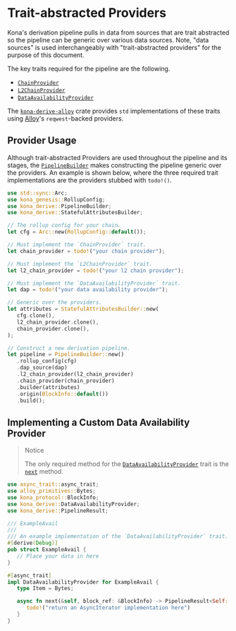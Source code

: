 # Trait-abstracted Providers

Kona's derivation pipeline pulls in data from sources that are trait
abstracted so the pipeline can be generic over various data sources.
Note, "data sources" is used interchangeably with "trait-abstracted
providers" for the purpose of this document.

The key traits required for the pipeline are the following.

- [`ChainProvider`][chain-provider]
- [`L2ChainProvider`][l2-chain-provider]
- [`DataAvailabilityProvider`][dap]

The [`kona-derive-alloy`][kda] crate provides `std` implementations
of these traits using [Alloy][alloy]'s `reqwest`-backed providers.

## Provider Usage

Although trait-abstracted Providers are used throughout the pipeline and
its stages, the [`PipelineBuilder`][builder] makes constructing the pipeline
generic over the providers. An example is shown below, where the three
required trait implementations are the providers stubbed with `todo!()`.

```rust
use std::sync::Arc;
use kona_genesis::RollupConfig;
use kona_derive::PipelineBuilder;
use kona_derive::StatefulAttributesBuilder;

// The rollup config for your chain.
let cfg = Arc::new(RollupConfig::default());

// Must implement the `ChainProvider` trait.
let chain_provider = todo!("your chain provider");

// Must implement the `L2ChainProvider` trait.
let l2_chain_provider = todo!("your l2 chain provider");

// Must implement the `DataAvailabilityProvider` trait.
let dap = todo!("your data availability provider");

// Generic over the providers.
let attributes = StatefulAttributesBuilder::new(
   cfg.clone(),
   l2_chain_provider.clone(),
   chain_provider.clone(),
);

// Construct a new derivation pipeline.
let pipeline = PipelineBuilder::new()
   .rollup_config(cfg)
   .dap_source(dap)
   .l2_chain_provider(l2_chain_provider)
   .chain_provider(chain_provider)
   .builder(attributes)
   .origin(BlockInfo::default())
   .build();
```

## Implementing a Custom Data Availability Provider

> Notice
>
> The only required method for the [`DataAvailabilityProvider`][dap]
> trait is the [`next`][next] method.

```rust
use async_trait::async_trait;
use alloy_primitives::Bytes;
use kona_protocol::BlockInfo;
use kona_derive::DataAvailabilityProvider;
use kona_derive::PipelineResult;

/// ExampleAvail
///
/// An example implementation of the `DataAvailabilityProvider` trait.
#[derive(Debug)]
pub struct ExampleAvail {
   // Place your data in here
}

#[async_trait]
impl DataAvailabilityProvider for ExampleAvail {
   type Item = Bytes;

   async fn next(&self, block_ref: &BlockInfo) -> PipelineResult<Self::Item> {
      todo!("return an AsyncIterator implementation here")
   }
}
```



[dap]: https://docs.rs/kona-derive/latest/kona_derive/traits/trait.DataAvailabilityProvider.html
[next]: https://docs.rs/kona-derive/latest/kona_derive/traits/trait.DataAvailabilityProvider.html#tymethod.next
[builder]: https://docs.rs/kona-derive/latest/kona_derive/pipeline/struct.PipelineBuilder.html
[alloy]: https://github.com/alloy-rs/alloy
[kda]: https://crates.io/crates/kona-derive-alloy
[chain-provider]: https://docs.rs/kona-derive/latest/kona_derive/trait.ChainProvider.html
[l2-chain-provider]: https://docs.rs/kona-derive/latest/kona_derive/trait.L2ChainProvider.html
[dap]: https://docs.rs/kona-derive/latest/kona_derive/traits/trait.DataAvailabilityProvider.html
